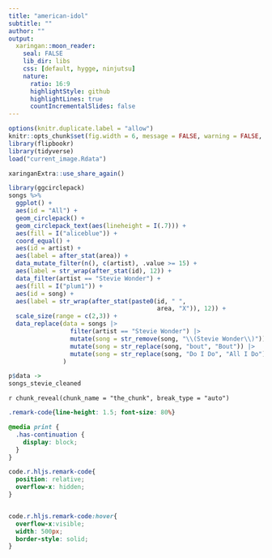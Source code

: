 ```yaml
---
title: "american-idol"
subtitle: ""
author: ""
output:
  xaringan::moon_reader:
    seal: FALSE
    lib_dir: libs
    css: [default, hygge, ninjutsu]
    nature:
      ratio: 16:9
      highlightStyle: github
      highlightLines: true
      countIncrementalSlides: false
---
```




```r
options(knitr.duplicate.label = "allow")
knitr::opts_chunk$set(fig.width = 6, message = FALSE, warning = FALSE, comment = "", cache = F)
library(flipbookr)
library(tidyverse)
load("current_image.Rdata")
```


```r
xaringanExtra::use_share_again()
```


```r
library(ggcirclepack)
songs %>%
  ggplot() + 
  aes(id = "All") +
  geom_circlepack() + 
  geom_circlepack_text(aes(lineheight = I(.7))) +
  aes(fill = I("aliceblue")) +
  coord_equal() +
  aes(id = artist) +
  aes(label = after_stat(area)) + 
  data_mutate_filter(n(), c(artist), .value >= 15) +
  aes(label = str_wrap(after_stat(id), 12)) + 
  data_filter(artist == "Stevie Wonder") + 
  aes(fill = I("plum1")) +
  aes(id = song) +
  aes(label = str_wrap(after_stat(paste0(id, " ", 
                                         area, "X")), 12)) +
  scale_size(range = c(2,3)) +
  data_replace(data = songs |> 
                 filter(artist == "Stevie Wonder") |>
                 mutate(song = str_remove(song, "\\(Stevie Wonder\\)")) |>
                 mutate(song = str_replace(song, "bout", "Bout")) |>
                 mutate(song = str_replace(song, "Do I Do", "All I Do"))
               ) 

p$data ->
songs_stevie_cleaned

```

`r chunk_reveal(chunk_name = "the_chunk", break_type = "auto")`



```css
.remark-code{line-height: 1.5; font-size: 80%}

@media print {
  .has-continuation {
    display: block;
  }
}

code.r.hljs.remark-code{
  position: relative;
  overflow-x: hidden;
}


code.r.hljs.remark-code:hover{
  overflow-x:visible;
  width: 500px;
  border-style: solid;
}
```

